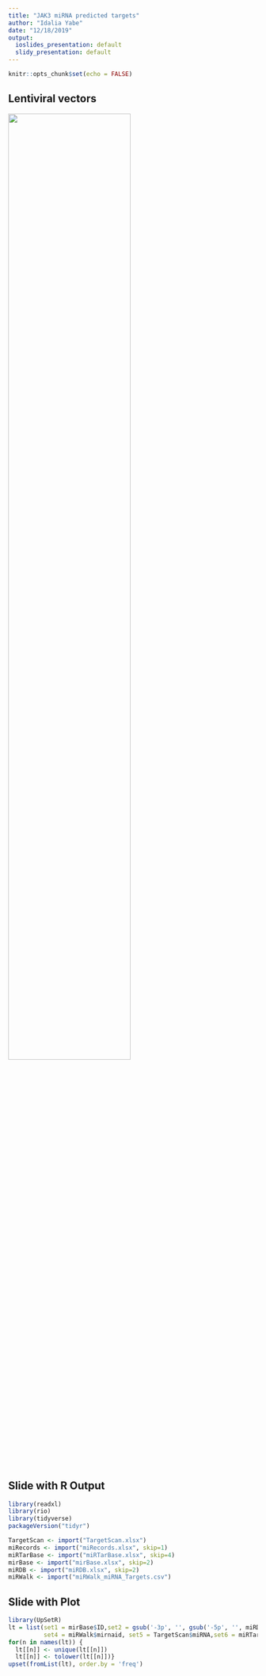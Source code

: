 ```yaml
---
title: "JAK3 miRNA predicted targets"
author: "Idalia Yabe"
date: "12/18/2019"
output:
  ioslides_presentation: default
  slidy_presentation: default
---
```


```r
knitr::opts_chunk$set(echo = FALSE)
```

## Lentiviral vectors


![](GFP_Vectors2.png){width=70%}

## Slide with R Output

```r
library(readxl)
library(rio)
library(tidyverse)
packageVersion("tidyr")

TargetScan <- import("TargetScan.xlsx")
miRecords <- import("miRecords.xlsx", skip=1)
miRTarBase <- import("miRTarBase.xlsx", skip=4)
mirBase <- import("mirBase.xlsx", skip=2)
miRDB <- import("miRDB.xlsx", skip=2)
miRWalk <- import("miRWalk_miRNA_Targets.csv")
```

## Slide with Plot{.smaller}

```r
library(UpSetR)
lt = list(set1 = mirBase$ID,set2 = gsub('-3p', '', gsub('-5p', '', miRDB$ID)),set3 = miRecords[['miRNA ID']],
          set4 = miRWalk$mirnaid, set5 = TargetScan$miRNA,set6 = miRTarBase$miRNA)
for(n in names(lt)) {
  lt[[n]] <- unique(lt[[n]])
  lt[[n]] <- tolower(lt[[n]])}
upset(fromList(lt), order.by = 'freq')
```

